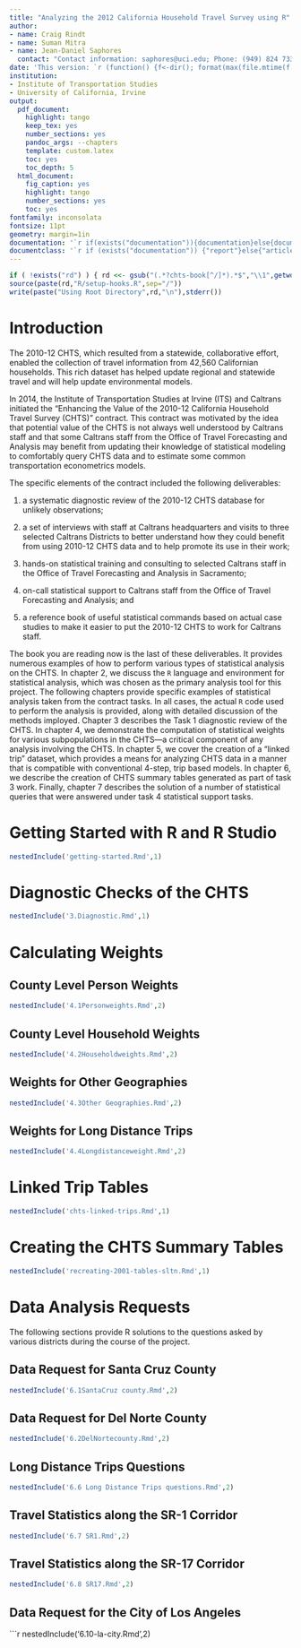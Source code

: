 ```yaml
---
title: "Analyzing the 2012 California Household Travel Survey using R"
author:
- name: Craig Rindt
- name: Suman Mitra
- name: Jean-Daniel Saphores
  contact: "Contact information: saphores@uci.edu; Phone: (949) 824 7334"
date: 'This version: `r (function() {f<-dir(); format(max(file.mtime(f[grepl("^.*\\.Rmd$",f)])), format="%B %d, %Y")})()`'
institution:
- Institute of Transportation Studies
- University of California, Irvine
output:
  pdf_document:
    highlight: tango
    keep_tex: yes
    number_sections: yes
    pandoc_args: --chapters
    template: custom.latex
    toc: yes
    toc_depth: 5
  html_document:
    fig_caption: yes
    highlight: tango
    number_sections: yes
    toc: yes
fontfamily: inconsolata
fontsize: 11pt
geometry: margin=1in
documentation: '`r if(exists("documentation")){documentation}else{documentation<-"true";documentation}`'
documentclass: '`r if (exists("documentation")) {"report"}else{"article"}`'
---
```


```r
if ( !exists("rd") ) { rd <<- gsub("(.*?chts-book[^/]*).*$","\\1",getwd()) } 
source(paste(rd,"R/setup-hooks.R",sep="/"))
write(paste("Using Root Directory",rd,"\n"),stderr())
```


# Introduction

The 2010-12 CHTS, which resulted from a statewide, collaborative
effort, enabled the collection of travel information from 42,560
Californian households. This rich dataset has helped update regional
and statewide travel and will help update environmental models.

In 2014, the Institute of Transportation Studies at Irvine (ITS) and
Caltrans initiated the "Enhancing the Value of the 2010-12 California
Household Travel Survey (CHTS)" contract.  This contract was motivated
by the idea that potential value of the CHTS is not always well
understood by Caltrans staff and that some Caltrans staff from the
Office of Travel Forecasting and Analysis may benefit from updating
their knowledge of statistical modeling to comfortably query CHTS data
and to estimate some common transportation econometrics models.

The specific elements of the contract included the following
deliverables:

1. a systematic diagnostic review of the 2010-12 CHTS database for
   unlikely observations;

2. a set of interviews with staff at Caltrans headquarters and visits to three
   selected Caltrans Districts to better understand how they could
   benefit from using 2010-12 CHTS data and to help promote its use in
   their work;

3. hands-on statistical training and consulting to selected Caltrans
   staff in the Office of Travel Forecasting and Analysis in
   Sacramento;

4. on-call statistical support to Caltrans staff from the
   Office of Travel Forecasting and Analysis; and

5. a reference book of useful statistical commands based
   on actual case studies to make it easier to put the 2010-12 CHTS to
   work for Caltrans staff.

The book you are reading now is the last of these deliverables.  It
provides numerous examples of how to perform various types of
statistical analysis on the CHTS.  In chapter 2, we discuss the `R`
language and environment for statistical analysis, which was chosen as
the primary analysis tool for this project.  The following chapters
provide specific examples of statistical analysis taken from the
contract tasks.  In all cases, the actual `R` code used to perform the
analysis is provided, along with detailed discussion of the methods
imployed.  Chapter 3 describes the Task 1 diagnostic review of the
CHTS.  In chapter 4, we demonstrate the computation of statistical
weights for various subpopulations in the CHTS---a critical component
of any analysis involving the CHTS.  In chapter 5, we cover the
creation of a "linked trip" dataset, which provides a means for
analyzing CHTS data in a manner that is compatible with conventional
4-step, trip based models.  In chapter 6, we describe the creation of
CHTS summary tables generated as part of task 3 work.  Finally,
chapter 7 describes the solution of a number of statistical queries
that were answered under task 4 statistical support tasks.



# Getting Started with R and R Studio

```r
nestedInclude('getting-started.Rmd',1) 
```

# Diagnostic Checks of the CHTS

```r
nestedInclude('3.Diagnostic.Rmd',1)
```

# Calculating Weights

## County Level Person Weights


```r
nestedInclude('4.1Personweights.Rmd',2)
```

## County Level Household Weights


```r
nestedInclude('4.2Householdweights.Rmd',2)
```


## Weights for Other Geographies

```r
nestedInclude('4.3Other Geographies.Rmd',2)
```

## Weights for Long Distance Trips

```r
nestedInclude('4.4Longdistanceweight.Rmd',2)
```

# Linked Trip Tables

```r
nestedInclude('chts-linked-trips.Rmd',1)
```

#  Creating the CHTS Summary Tables


```r
nestedInclude('recreating-2001-tables-sltn.Rmd',1)
```

# Data Analysis Requests

The following sections provide R solutions to the questions asked by various districts
during the course of the project.

## Data Request for Santa Cruz County


```r
nestedInclude('6.1SantaCruz county.Rmd',2)
```


## Data Request for Del Norte County


```r
nestedInclude('6.2DelNortecounty.Rmd',2)
```


## Long Distance Trips Questions


```r
nestedInclude('6.6 Long Distance Trips questions.Rmd',2)
```

## Travel Statistics along the SR-1 Corridor


```r
nestedInclude('6.7 SR1.Rmd',2)
```

## Travel Statistics along the SR-17 Corridor


```r
nestedInclude('6.8 SR17.Rmd',2)
```

## Data Request for the City of Los Angeles

```r
nestedInclude('6.10-la-city.Rmd',2)

